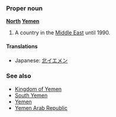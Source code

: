 ===Proper noun===
'''[[North]] [[Yemen]]'''

#A country in the [[Middle East]] until 1990.

====Translations====
*Japanese: [[北イエメン]]

===See also===
*[[Kingdom of Yemen]]
*[[South Yemen]]
*[[Yemen]]
*[[Yemen Arab Republic]]